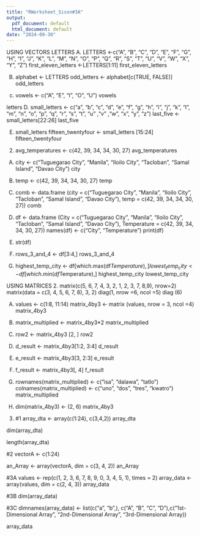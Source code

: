 ```yaml
---
title: "RWorksheet_Sison#3A"
output:
  pdf_document: default
  html_document: default
date: "2024-09-30"
---
```


USING VECTORS
LETTERS
A.
LETTERS <-c("A", "B", "C", "D", "E", "F", "G", "H", "I", "J", "K", "L", "M", "N", "O", "P", "Q", "R", "S", "T", "U", "V", "W", "X", "Y", "Z")
first_eleven_letters <-LETTERS[1:11]
first_eleven_letters

B.
alphabet <- LETTERS
odd_letters <- alphabet[c(TRUE, FALSE)]
odd_letters

c.
vowels <- c("A", "E", "I", "O", "U")
vowels

letters
D.
small_letters <- c("a", "b", "c", "d", "e", "f", "g", "h", "i", "j", "k", "l", "m", "n", "o", "p", "q", "r", "s", "t", "u" ,"v" ,"w", "x", "y", "z")
last_five <-small_letters[22:26]
last_five

E.
small_letters
fifteen_twentyfour <- small_letters [15:24]
fifteen_twentyfour

2.
avg_temperatures <- c(42, 39, 34, 34, 30, 27)
avg_temperatures

A.
city <- c("Tuguegarao City", "Manila", "Iloilo City", "Tacloban", "Samal Island", "Davao City")
city

B.
temp <- c(42, 39, 34, 34, 30, 27)
temp

C.
comb <- data.frame (city = c("Tuguegarao City", "Manila", "Iloilo City", "Tacloban", "Samal Island", "Davao City"), temp = c(42, 39, 34, 34, 30, 27))
comb

D.
df <- data.frame (City = c("Tuguegarao City", "Manila", "Iloilo City", "Tacloban", "Samal Island", "Davao City"),
Temperature = c(42, 39, 34, 34, 30, 27))
names(df) <- c("City", "Temperature")
print(df)

E. 
str(df)

F.
rows_3_and_4 <- df[3:4,]
rows_3_and_4

G.
highest_temp_city <- df[which.max(df$Temperature),]
lowest_temp_city <- df[which.min(df$Temperature),]
highest_temp_city
lowest_temp_city

USING MATRICES
2. 
matrix(c(5, 6, 7, 4, 3, 2, 1, 2, 3, 7, 8,9), nrow=2)
matrix(data = c(3, 4, 5, 6, 7, 8), 3, 2)
diag(1, nrow =6, ncol =5)
diag (6)

A.
values <- c(1:8, 11:14)
matrix_4by3 <- matrix (values, nrow = 3, ncol =4)
matrix_4by3

B.
matrix_multiplied <- matrix_4by3*2
matrix_multiplied 

C.
row2 <- matrix_4by3 [2, ]
row2

D.
d_result <- matrix_4by3[1:2, 3:4]
d_result

E.
e_result <- matrix_4by3[3, 2:3]
e_result

F.
f_result <- matrix_4by3[, 4]
f_result

G.
rownames(matrix_multiplied) <- c("isa", "dalawa", "tatlo")
colnames(matrix_multiplied) <- c("uno", "dos", "tres", "kwatro")
matrix_multiplied

H.
dim(matrix_4by3) <- (2, 6)
matrix_4by3

3.
#1
array_dta <- array(c(1:24), c(3,4,2))
array_dta

dim(array_dta)

length(array_dta)

#2
vectorA <- c(1:24)

an_Array <- array(vectorA, dim = c(3, 4, 2))
an_Array

#3A
values <- rep(c(1, 2, 3, 6, 7, 8, 9, 0, 3, 4, 5, 1), times = 2)
array_data <- array(values, dim = c(2, 4, 3))
array_data

#3B
dim(array_data)

#3C
dimnames(array_data) <- list(c("a", "b",), c("A", "B", "C", "D"),c("1st-Dimensional Array", "2nd-Dimensional Array", "3rd-Dimensional Array))

array_data